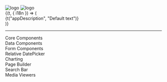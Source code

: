 
<Meta title="Introduction" />

<div className="text-center">
  <img
    alt="logo"
    src="poster-light.png"
    className="h-48 inline-block dark:hidden"
  />
  <img
    alt="logo"
    src="poster-dark.png"
    className="h-48 hidden dark:inline-block"
  />
</div>

<Translation>
  {(t, { i18n }) => (
    <div className="text-center !text-2xl">
      {t("appDescription", "Default text")}
    </div>
  )}
</Translation>

---

<div className="flex flex-wrap gap-4 justify-center">
  <div className="flex-none basis-[20rem] h-36 shadow-sm border p-4 text-center rounded hover:shadow-md hover:bg-accent-500/5">
    <div className="mdi mdi-monitor-dashboard !mb-4 !text-6xl text-accent-500/70" />
    <div className="font-light !text-2xl text-accent-600">Core Components</div>
  </div>
  <div className="flex-none basis-[20rem] h-36 shadow-sm border p-4 text-center rounded hover:shadow-md hover:bg-accent-500/5">
    <div className="mdi mdi-database-outline !mb-4 !text-6xl text-accent-600/70" />
    <div className="font-light !text-2xl text-accent-500">Data Components</div>
  </div>
  <div className="flex-none basis-[20rem] h-36 shadow-sm border p-4 text-center rounded hover:shadow-md hover:bg-accent-500/5">
    <div className="mdi mdi-form-select !mb-4 !text-6xl text-accent-500/70" />
    <div className="font-light !text-2xl text-accent-600">Form Components</div>
  </div>
  <div className="flex-none basis-[20rem] h-36 shadow-sm border p-4 text-center rounded hover:shadow-md hover:bg-accent-500/5">
    <div className="mdi mdi-calendar-month-outline !mb-4 !text-6xl text-accent-600/70" />
    <div className="font-light !text-2xl text-accent-500">
      Relative DatePicker
    </div>
  </div>
  <div className="flex-none basis-[20rem] h-36" />
  <div className="flex-none basis-[20rem] h-36 shadow-sm border p-4 text-center rounded hover:shadow-md hover:bg-accent-500/5">
    <div className="mdi mdi-chart-bar !mb-4 !text-6xl text-accent-600/70" />
    <div className="font-light !text-2xl text-accent-500">Charting</div>
  </div>
  <div className="flex-none basis-[20rem] h-36 shadow-sm border p-4 text-center rounded hover:shadow-md hover:bg-accent-500/5">
    <div className="mdi mdi-format-page-break !mb-4 !text-6xl text-neutral-500/70" />
    <div className="font-light !text-2xl text-neutral-600">Page Builder</div>
  </div>
  <div className="flex-none basis-[20rem] h-36 shadow-sm border p-4 text-center rounded hover:shadow-md hover:bg-accent-500/5">
    <div className="mdi mdi-filter-multiple-outline !mb-4 !text-6xl text-accent-600/70" />
    <div className="font-light !text-2xl text-accent-500">Search Bar</div>
  </div>
  <div className="flex-none basis-[20rem] h-36 shadow-sm border p-4 text-center rounded hover:shadow-md hover:bg-accent-500/5">
    <div className="mdi mdi-multimedia mdi-folder-play-outline !mb-4 !text-6xl text-accent-500/70" />
    <div className="font-light !text-2xl text-accent-600">Media Viewers</div>
  </div>
</div>

